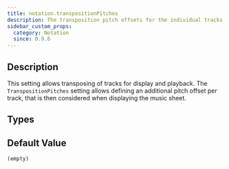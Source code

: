 ```yaml
---
title: notation.transpositionPitches
description: The transposition pitch offsets for the individual tracks used for rendering and playback.
sidebar_custom_props:
  category: Notation
  since: 0.9.6
---
```


<SinceBadge since="0.9.6" />


## Description

This setting allows transposing of tracks for display and playback. 
The `TranspositionPitches` setting allows defining an additional pitch offset per track, that is then considered when displaying the music sheet. 

<PropertyDescription metadata={metadata} showJson={true} />

## Types

<TypeTable>
    <TypeRow name="int[]" type="all" />
</TypeTable>

## Default Value

`(empty)`